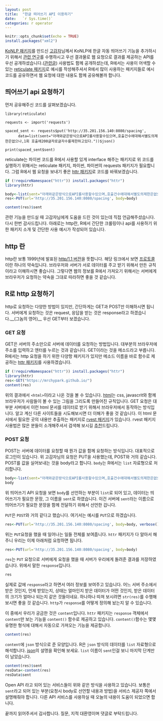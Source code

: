 ```yaml
---
layout: post
title:  "한글 띄어쓰기 API 이용하기"
date:   `r Sys.time()`
categories: r operator
---
```


```r
knitr::opts_chunk$set(echo = TRUE)
install.packages("xml2")
```

[KoNLP 패키지][1]를 만드신 [고감자][2]님께서 KoNLP에 한글 자동 띄어쓰기 기능을 추가하시기 위해서 [관련 연구][3]를 수행하시고 우선 결과물로 웹 요청으로 결과를 제공하는 API를 우선 공개하셨습니다.([관련글][4]) 사용법도 함께 공개하셨는데, R에서는 사용이 어색할 수 있는 [reticulate 패키지][5]로 예시를 작성해주셔서 R에서 많이 사용하는 패키지들로 예시코드를 공유하면서 웹 요청에 대한 내용도 함께 공유해볼까 합니다.

## 띄어쓰기 api 요청하기

먼저 공유해주신 코드를 살펴보겠습니다.

```{}
library(reticulate)

requests <- import('requests')

spaced_sent <- requests$put('http://35.201.156.140:8080/spacing', 
      data=list(sent="아래와같은방식으로API를사용할수있으며,호출건수에대해서별도의제한은없으나,1회 호출에200글자로글자수를제한하고있다."))$json() 

print(spaced_sent$sent)
```

reticulate는 파이썬 코드를 R에서 사용할 있게 interface 해주는 패키지로 위 코드를 실행하기 위해서는 reticulate 패키지, 파이썬, 파이썬의 requests 패키지가 필요합니다. 그럼 R에서 웹 요청을 보내기 좋은 [httr 패키지][6]로 코드를 바꿔보겠습니다.

```r
if (!requireNamespace("httr")) install.packages("httr")
library(httr)

body<-list(sent="아래와같은방식으로API를사용할수있으며,호출건수에대해서별도의제한은없으나,1회 호출에200글자로글자수를제한하고있다.")
res<-PUT(url='http://35.201.156.140:8080/spacing', body=body)

content(res)$sent
```

관련 기능을 만드실 때 고감자님에게 도움을 드린 것이 있는데 직접 언급해주셨습니다. 다시 한번 감사드립니다. 아래로는 http란, R에서 간단한 크롤링이나 api를 사용하기 위한 패키지 소개 및 간단한 사용 예시가 작성되어 있습니다.

## http 란

http란 보통 1999년에 발표된 [http/1.1 버전][7]을 뜻합니다. 해당 링크에서 보면 [프로토콜][8]이란 하나의 약속입니다. 브라우저와 서버가 서로 데이터를 주고 받기 위해서 만든 규칙이라고 이해하시면 좋습니다. 그렇다면 웹의 정보를 R에서 가져오기 위해서는 서버에게 브라우저가 요청하는 약속을 그대로 따라하면 좋을 것 같습니다.

## R로 http 요청하기

http로 요청하는 다양한 방법이 있지만, 간단하게는 GET과 POST만 이해하시면 됩니다. 서버에게 요청하는 것은 request, 응답을 받는 것은 response라고 하겠습니다.__(그놈의 영어)__ 우선 GET부터 보겠습니다.

### GET 요청

GET은 서버의 주소만으로 서버에 데이터를 요청하는 방법입니다. 대부분의 브라우저에 주소를 입력하고 엔터를 누르는 것과 같습니다. GET이라는 것을 메소드라고 부릅니다. R에서는 http 요청을 하기 위한 다양항 패키지가 있지만 메소드 이름을 바로 함수로 제공하는 [httr 패키지][6]를 사용하겠습니다.

```r
if (!requireNamespace("httr")) install.packages("httr")
library(httr)
res<-GET("https://mrchypark.github.io/")
content(res)
```

위의 결과에서 `<html>`이라고 나온 것을 볼 수 있습니다. [html][9]는 css, javascrit와 함께 브라우저가 사람들이 볼 수 있는 그림을 그리도록 만들어진 규칙입니다. GET 요청은 대부분 서버에서 이런 html 문서를 데이터로 받기 위해서 브라우저에서 동작하는 방식입니다. 알고 계신 다른 사이트들을 시도해보시면 더 이해가 좋을 것 같습니다. 이 html 문서에서 필요한 곳의 내용만 추출하는 패키지로 [rvest 패키지][10]가 있습니다. rvest 패키지 사용법은 많은 분들이 소개해주셔서 검색해 보시길 [추천][11]드립니다. 

### POST 요청

POST는 서버에 데이터를 요청할 때 뭔가 값을 함께 요청하는 방식입니다. 대표적으로 로그인이 있습니다. 위 고감자님의 요청은 PUT을 사용했는데, POST와 거의 같습니다. POST를 값을 실어보내는 것을 body라고 합니다. `body`는 R에서는 `list` 자료형으로 처리합니다. 

```r
body<-list(sent="아래와같은방식으로API를사용할수있으며,호출건수에대해서별도의제한은없으나,1회 호출에200글자로글자수를제한하고있다.")
body
```

위 띄어쓰기 API 요청을 보면 `body`를 선언하는 부분이 `list`로 되어 있고, 데이터는 띄어쓰기가 필요한 문장, 그 이름을 `sent`로 하였습니다. 이건 서버에 `sent`라는 이름으로 띄어쓰기가 필요한 문장을 함께 전달하기 위해서 선언한 겁니다.

`PUT`은 `POST`와 거의 같다고 했습니다. 여기서는 예시를 `PUT`으로 하겠습니다.

```r
res<-PUT(url='http://35.201.156.140:8080/spacing', body=body, verbose())
```

위는 `PUT`요청을 했을 때 일어나는 일들 전체를 보여줍니다. `httr` 패키지가 다 알아서 해주니 우리는 이제 아래처럼 요청하면 됩니다.

```r
res<-PUT(url='http://35.201.156.140:8080/spacing', body=body)
```

`res`는 `PUT` 요청으로 서버에게 요청을 했을 때 서버가 우리에게 돌려준 결과를 저장하였습니다. 위에서 말한 `response`입니다.

```r
res
```

실제로 값에 `response`라고 하면서 여러 정보를 보여주고 있습니다. 어느 서버 주소에서 받은 것인지, 언제 받았는지, 상태는 얼마인지 받은 데이터가 어떤 것인지, 받은 데이터의 크기가 얼마나 되는지 같은 것들이네요. 하나하나 따져 보시려면 `str(res)`를 수행해보시면 좋을 것 같습니다. `http`가 `response`를 어떻게 정의해 놨는지 알 수 있습니다. 

이 중에서 우리가 궁금한 것은 `content`입니다. `httr` 패키지는 `response` 객체에서 `content`만 보는 기능을 `content()` 함수로 제공하고 있습니다. `content()`함수는 몇몇 유명한 형식에 대해서 자동으로 가져오는 기능을 제공합니다.

```r
content(res)
```

`content`에 `json` 방식으로 준 모양입니다. R은 `json` 방식의 데이터를 `list` 자료형으로 해석합니다. [json][12]의 설명을 확인해 보세요. `list` 이름이 `sent`인걸 보니 마지막 단계만이 남았습니다.

```r
content(res)$sent
resData<-content(res)
resData$sent
```

Open API 라고 되어 있는 서비스들이 위와 같은 방식을 사용하고 있습니다. 보통은 `sent`라고 되어 있는 부분(요청시 body로 선언할 내용과 방법)을 서비스 제공자 쪽에서 설명해줘야 합니다. 다른 API 서비스를 사용하실 때 오늘의 내용이 도움이 되었으면 합니다.

끝까지 읽어주셔서 감사합니다.
질문, 지적 대환영이며 댓글로 부탁드립니다.

[1]: https://github.com/haven-jeon/KoNLP
[2]: http://freesearch.pe.kr/
[3]: http://freesearch.pe.kr/?s=%EB%9D%84%EC%96%B4%EC%93%B0%EA%B8%B0+&op_x=0&op_y=0
[4]: http://freesearch.pe.kr/archives/4647
[5]: https://github.com/rstudio/reticulate
[6]: https://github.com/r-lib/httr
[7]: https://ko.wikipedia.org/wiki/HTTP
[8]: https://ko.wikipedia.org/wiki/%ED%86%B5%EC%8B%A0_%ED%94%84%EB%A1%9C%ED%86%A0%EC%BD%9C
[9]: https://ko.wikipedia.org/wiki/HTML
[10]: https://github.com/hadley/rvest
[11]: https://www.google.co.kr/search?safe=off&q=rvest&oq=rvest
[12]: http://www.json.org/json-ko.html